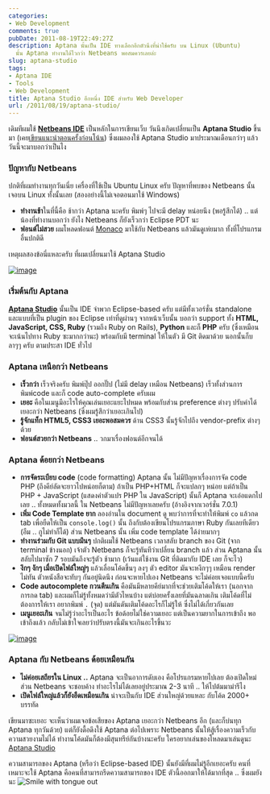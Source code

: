 ```yaml
---
categories:
- Web Development
comments: true
pubDate: 2011-08-19T22:49:27Z
description: Aptana นั้นเป็น IDE ทางเลือกอีกตัวนึงที่น่าใช้ครับ บน Linux (Ubuntu)
  นั้น Aptana ทำงานได้ไวกว่า Netbeans พอสมควรเลยล่ะ
slug: aptana-studio
tags:
- Aptana IDE
- Tools
- Web Development
title: Aptana Studio อีกหนึ่ง IDE สำหรับ Web Developer
url: /2011/08/19/aptana-studio/
---
```


เดิมทีผมใช้ **[Netbeans IDE](https://armno.in.th/content/netbeans-ide/)** เป็นหลักในการเขียนเว็บ วันนึงเกิดเปลี่ยนเป็น **Aptana Studio** ขึ้นมา (เคย[เขียนแนะนำตอนครั้งก่อนโน้น](https://armno.in.th/2011/07/19/my-web-development-tools/)) ซึ่งผมลองใช้ Aptana Studio มาประมาณเดือนกว่าๆ แล้ว วันนี้จะมาบอกว่าเป็นไง

### ปัญหากับ Netbeans

ปกติที่ผมทำงานทุกวันเนี่ย เครื่องที่ใช้เป็น Ubuntu Linux ครับ ปัญหาที่พบของ Netbeans นั้นเจอบน Linux ทั้งนั้นเลย (สองอย่างนี้ไม่เจอตอนมาใช้ Windows)

* **ทำงานช้า**ในที่นี้คือ ช้ากว่า Aptana นะครับ พิมพ์ๆ ไปจะมี delay หน่อยนึง (พอรู้สึกได้) .. แต่น้องที่ทำงานบอกว่า ยังไง Netbeans ก็ยังเร็วกว่า Eclipse PDT นะ
* **ฟอนต์ไม่สวย** ผมโหลดฟอนต์ [Monaco](http://www.google.co.th/#hl=th&source=hp&q=monaco+font&oq=monaco+font&aq=f&aqi=g1&aql=&gs_sm=e&gs_upl=12744l15015l0l15260l13l9l1l0l0l0l550l1186l2-1.0.1.1l3l0&fp=381eed87222f3b77&biw=1920&bih=979) มาใช้กับ Netbeans แล้วมันดูเห่ยมาก ทั้งที่โปรแกรมอื่นปกติดี

เหตุผลสองข้อนี่แหละครับ ที่ผมเปลี่ยนมาใช้ Aptana Studio

[![image](https://files.armno.in.th/uploads/2011/08/image_thumb.png)](https://files.armno.in.th/uploads/2011/08/image.png)

### เริ่มต้นกับ Aptana

**[Aptana Studio](http://www.aptana.com)** นั้นเป็น IDE จำพวก Eclipse-based ครับ แต่มีทั้งเวอร์ชั่น standalone และแบบที่เป็น plugin ของ Eclipse เท่าที่ดูผ่านๆ จากหน้าเว็บนั้น บอกว่า support ทั้ง **HTML, JavaScript, CSS, Ruby** (รวมถึง Ruby on Rails), **Python** และก็ **PHP** ครับ (ซึ่งเหมือนจะเน้นไปทาง Ruby ซะมากกว่านะ) พร้อมกับมี terminal ให้ในตัว มี Git ติดมาด้วย นอกนั้นก็บลาๆๆ ครับ ตามประสา IDE ทั่วไป

### Aptana เหนือกว่า Netbeans

* **เร็วกว่า** เร็วจริงครับ พิมพ์ปุ๊ป ออกปั๊ป (ไม่มี delay เหมือน Netbeans) เร็วทั้งส่วนการพิมพ์code และก็ code auto-complete ครับผม
* **เยอะ** คือในเมนูมีอะไรให้คุณเล่นเยอะแยะไปหมด พร้อมกับส่วน preference ต่างๆ ปรับค่าได้เยอะกว่า Netbeans (ซึ่งผมรู้สึกว่าเยอะเกินไป)
* **รู้จักแท็ก HTML5, CSS3 เยอะพอสมควร** ด้าน CSS3 นั้นรู้จักไปถึง vendor-prefix ต่างๆด้วย
* **ฟอนต์สวยกว่า Netbeans** .. วกมาเรื่องฟอนต์อีกจนได้

### Aptana ด้อยกว่า Netbeans

* **การจัดระเบียบ code** (code formatting) Aptana นั้น ไม่มีปัญหาเรื่องการจัด code PHP (ถึงคีย์ลัดจะยาวไปหน่อยก็ตาม) ถ้าเป็น PHP+HTML ก็จะแปลกๆ หน่อย แต่ถ้าเป็น PHP + JavaScript (แสดงค่าตัวแปร PHP ใน JavaScript) นั้นก็ Aptana จะเอ๋อแดกไปเลย .. ทั้งหมดทั้งมวลนี้ ใน Netbeans ไม่มีปัญหาเลยครับ (อ้างอิงจากเวอร์ชั่น 7.0.1)
* **เพิ่ม Code Template ยาก** ลองอ่านใน document ดู พบว่าการที่จะทำให้พิมพ์ `co` แล้วกด tab เพื่อยืดให้เป็น `console.log()` นั้น ถึงกับต้องเขียนโปรแกรมภาษา Ruby กันเลยทีเดียว (อืม .. กูไม่ทำก็ได้) ส่วน Netbeans นั้น เพิ่ม code template ได้ง่ายมากๆ
* **ทำงานร่วมกับ Git แบบมึนๆ** ปกติผมใช้ Netbeans เวลาสลับ branch ของ Git (จาก terminal ข้างนอก) เจ้าตัว Netbeans ก็จะรู้ทันทีว่าเปลี่ยน branch แล้ว ส่วน Aptana นั้น สลับไปมาซัก 7 รอบมันถึงจะรู้ตัว ช้ามาก (เว้นแต่ใช้งาน Git ที่ติดมากับ IDE เลย ก็จะไว)
* **งึกๆ งักๆ เมื่อเปิดไฟล์ใหญ่ๆ** แล้วเลื่อนโค้ดขึ้นๆ ลงๆ ตัว editor มันจะหงึกๆๆ เหมือน render ไม่ทัน ตัวหนังสือจะทับๆ กันอยู่นิดนึง ก่อนจะหายไปเอง Netbeans จะไม่ค่อยเจอแบบนี้ครับ
* **Code autocomplete กวนตีนเกิน** คือมันมีหลายคีย์มากที่จะช่วยเติมโค้ดให้เรา (นอกจากการกด tab) และผมก็ไม่รู้ทั้งหมดว่ามีตัวไหนบ้าง แต่บ่อยครั้งเลยที่มันฉลาดเกิน เติมโค้ดที่ไม่ต้องการให้เรา อยากพิมพ์ `.` (จุด) แต่มันดันเติมโค้ดอะไรก็ไม่รู้ให้ ซึ่งไม่ได้เกี่ยวกันเลย
* **เมนูเยอะเกิน** จนไม่รู้ว่าอะไรเป็นอะไร ข้อด้อยไม่ใช่ความเยอะ แต่เป็นความยากในการเข้าถึง พอเข้าถึงแล้ว กลับไม่เข้าใจเลยว่าปรับตรงนี้มันจะเกินอะไรขึ้นวะ

[![image](https://files.armno.in.th/uploads/2011/08/image_thumb1.png)](https://files.armno.in.th/uploads/2011/08/image1.png)

### Aptana กับ Netbeans ด้อยเหมือนกัน

* **ไม่ค่อยเสถียรใน Linux ..** Aptana จะเป็นอาการดับเอง คือโปรแกรมหายไปเลย ต้องเปิดใหม่ ส่วน Netbeans จะชอบค้าง ทำอะไรไม่ได้เลยอยู่ประมาณ 2-3 นาที .. ให้ไปต้มมาม่ารึไง
* **เปิดไฟล์ใหญ่แล้วก็ยังอืดเหมือนเกิน** น่าจะเป็นกับ IDE ส่วนใหญ่ด้วยแหละ กับโค้ด 2000+ บรรทัด

เขียนมาซะเยอะ จะเห็นว่าผมเจอข้อเสียของ Aptana เยอะกว่า Netbeans อีก (และก็บ่นทุก Aptana ทุกวันด้วย) แต่ก็ยังดื้อดึงใช้ Aptana ต่อไปเพราะ Netbeans นั้นให้สู้เรื่องความเร็วกับความสวยงามไม่ได้ ทำงานโค้ดมันก็ต้องมีสุนทรีย์กันบ้างนะครับ ใครอยากเล่นของโหลดมาเล่นดูนะ [Aptana Studio](http://www.aptana.com)

ความสามารถของ Aptana (หรือว่า Eclipse-based IDE) นั้นยังมีที่ผมไม่รู้อีกเยอะครับ คนที่เหมาะจะใช้ Aptana คือคนที่สามารถรีดความสามารถของ IDE ตัวนี้ออกมาให้ได้มากที่สุด .. ซึ่งผมยังนะ ![Smile with tongue out](https://files.armno.in.th/uploads/2011/08/wlEmoticon-smilewithtongueout.png)
